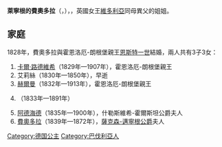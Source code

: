 {{Multiple issues|
{{Expand language|1=en|time=2020-12-16T11:22:55+00:00}}
{{Unreferenced|time=2020-12-16T11:22:55+00:00}}
}}
{{Infobox noble
| name        = 萊寧根的費奧多拉
| title       = 霍恩洛厄-朗根堡親王妃
| image       = Princess Feodora of Hohenlohe-Langenburg by Sir William Ross.jpg
| birth_date  = {{birth date|1807|12|7|df=y}}
| birth_place = [[阿莫巴赫|阿莫巴赫]]
| death_date  = {{Death date and age|1872|9|23|1807|12|7|df=yes}}
| death_place = [[巴登-巴登|巴登-巴登]]
| noble family= [[萊寧根家族|萊寧根家族]]
| father      = 第二代萊寧根親王[[埃米希·卡爾|埃米希·卡爾]]
| mother      = 薩克森-科堡-薩爾費爾德的[[维多利亚公主_(萨克森-科堡-萨尔费尔德)|維多利亞]]
}}
'''萊寧根的費奧多拉'''（{{lang-de|Feodora zu Leiningen}}，{{bd|1807年|12月7日|1872年|9月23日}}），{{le|霍恩洛厄-朗根堡親王妃|Princess of Hohenlohe-Langenburg}}，英國女王[[维多利亚_(英国女王)|維多利亞]]同母異父的姐姐。

== 家庭 ==
1828年，費奧多拉與霍恩洛厄-朗根堡親王[[恩斯特一世_(霍恩洛厄-朗根堡)|恩斯特一世]]結婚，兩人共有3子3女：
# [[卡爾·路德維希二世|卡爾·路德維希]]（1829年—1907年），霍恩洛厄-朗根堡親王
# 艾莉絲（1830年—1850年），早逝
# [[霍恩洛厄-朗根堡的赫爾曼|赫爾曼]]（1832年—1913年），霍恩洛厄-朗根堡親王
# {{le|霍恩洛厄-朗根堡的維克多|Prince Victor of Hohenlohe-Langenburg|維克多}}（1833年—1891年）
# [[霍恩洛厄-朗根堡的阿德海德|阿德海德]]（1835年—1900年），什勒斯維希-霍爾斯坦公爵夫人
# [[霍恩洛厄-朗根堡的費奧多拉|費奧多拉]]（1839年—1872年），[[格奧爾格二世_(薩克森-邁寧根)|薩克森-邁寧根公爵]]夫人

{{normdaten}}
[[Category:德国公主|Category:德国公主]]
[[Category:巴伐利亞人|Category:巴伐利亞人]]